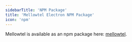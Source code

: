 ```yaml
---
sidebarTitle: 'NPM Package'
title: 'Mellowtel Electron NPM Package'
icon: 'npm'
---
```


Mellowtel is available as an npm package here: [mellowtel](https://www.npmjs.com/package/mellowtel-electron).